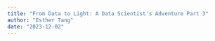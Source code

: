 ```yaml
---
title: "From Data to Light: A Data Scientist's Adventure Part 3"
author: "Esther Tang"
date: "2023-12-02"
---
```





